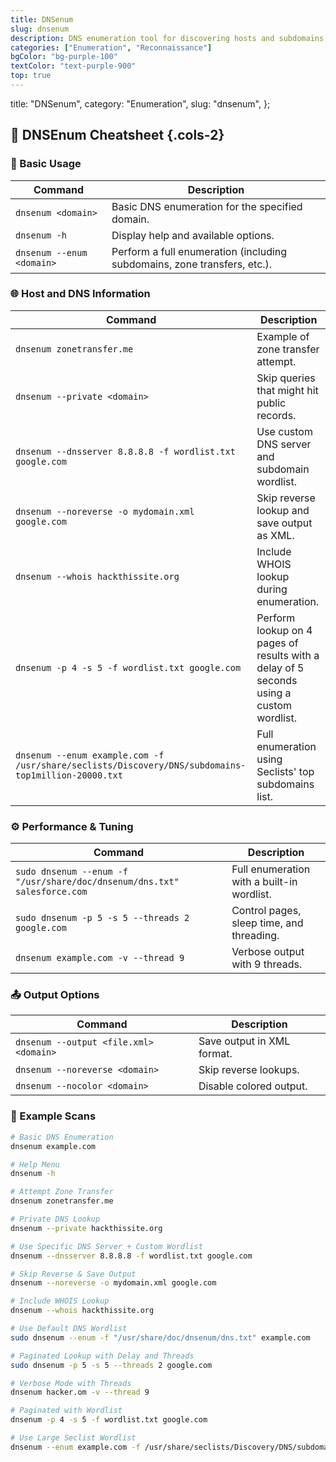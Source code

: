 ```yaml
---
title: DNSenum
slug: dnsenum
description: DNS enumeration tool for discovering hosts and subdomains.
categories: ["Enumeration", "Reconnaissance"]
bgColor: "bg-purple-100"
textColor: "text-purple-900"
top: true
---
```


  title: "DNSenum",
  category: "Enumeration",
  slug: "dnsenum",
};

## 🧩 DNSEnum Cheatsheet {.cols-2}

### 🔧 Basic Usage

| Command                   | Description                                                              |
| ------------------------- | ------------------------------------------------------------------------ |
| `dnsenum <domain>`        | Basic DNS enumeration for the specified domain.                          |
| `dnsenum -h`              | Display help and available options.                                      |
| `dnsenum --enum <domain>` | Perform a full enumeration (including subdomains, zone transfers, etc.). |

### 🌐 Host and DNS Information

| Command                                                                                            | Description                                                                             |
| -------------------------------------------------------------------------------------------------- | --------------------------------------------------------------------------------------- |
| `dnsenum zonetransfer.me`                                                                          | Example of zone transfer attempt.                                                       |
| `dnsenum --private <domain>`                                                                       | Skip queries that might hit public records.                                             |
| `dnsenum --dnsserver 8.8.8.8 -f wordlist.txt google.com`                                           | Use custom DNS server and subdomain wordlist.                                           |
| `dnsenum --noreverse -o mydomain.xml google.com`                                                   | Skip reverse lookup and save output as XML.                                             |
| `dnsenum --whois hackthissite.org`                                                                 | Include WHOIS lookup during enumeration.                                                |
| `dnsenum -p 4 -s 5 -f wordlist.txt google.com`                                                     | Perform lookup on 4 pages of results with a delay of 5 seconds using a custom wordlist. |
| `dnsenum --enum example.com -f /usr/share/seclists/Discovery/DNS/subdomains-top1million-20000.txt` | Full enumeration using Seclists' top subdomains list.                                   |

### ⚙️ Performance & Tuning

| Command                                                                  | Description                                |
| ------------------------------------------------------------------------ | ------------------------------------------ |
| `sudo dnsenum --enum -f "/usr/share/doc/dnsenum/dns.txt" salesforce.com` | Full enumeration with a built-in wordlist. |
| `sudo dnsenum -p 5 -s 5 --threads 2 google.com`                          | Control pages, sleep time, and threading.  |
| `dnsenum example.com -v --thread 9`                                      | Verbose output with 9 threads.             |

### 📤 Output Options

| Command                                | Description                |
| -------------------------------------- | -------------------------- |
| `dnsenum --output <file.xml> <domain>` | Save output in XML format. |
| `dnsenum --noreverse <domain>`         | Skip reverse lookups.      |
| `dnsenum --nocolor <domain>`           | Disable colored output.    |

### 🧪 Example Scans

```bash
# Basic DNS Enumeration
dnsenum example.com

# Help Menu
dnsenum -h

# Attempt Zone Transfer
dnsenum zonetransfer.me

# Private DNS Lookup
dnsenum --private hackthissite.org

# Use Specific DNS Server + Custom Wordlist
dnsenum --dnsserver 8.8.8.8 -f wordlist.txt google.com

# Skip Reverse & Save Output
dnsenum --noreverse -o mydomain.xml google.com

# Include WHOIS Lookup
dnsenum --whois hackthissite.org

# Use Default DNS Wordlist
sudo dnsenum --enum -f "/usr/share/doc/dnsenum/dns.txt" example.com

# Paginated Lookup with Delay and Threads
sudo dnsenum -p 5 -s 5 --threads 2 google.com

# Verbose Mode with Threads
dnsenum hacker.om -v --thread 9

# Paginated with Wordlist
dnsenum -p 4 -s 5 -f wordlist.txt google.com

# Use Large Seclist Wordlist
dnsenum --enum example.com -f /usr/share/seclists/Discovery/DNS/subdomains-top1million-20000.txt
```
